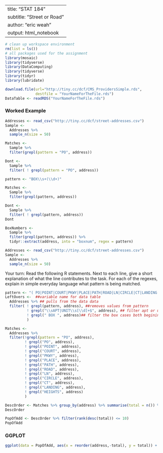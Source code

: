   
---
title: "STAT 184" 
subtitle: "Street or Road"
author: "eric weah"
output: html_notebook
---





```r
# clean up workspace environment
rm(list = ls())
# all packages used for the assignment
library(mosaic)
library(tidyverse)
library(DataComputing)
library(tidyverse)
library(tidyr)
library(lubridate)
```

```r
download.file(url="http://tiny.cc/dcf/CMS_ProvidersSimple.rds",
              destfile = "YourNameForTheFile.rds")
DataTable <- readRDS("YourNameForTheFile.rds")
```
### Worked Example
```r
Addresses <- read_csv("http://tiny.cc/dcf/street-addresses.csv")
Sample <- 
  Addresses %>%
  sample_n(size = 50)

```

```r
Matches <- 
  Sample %>%
  filter(grepl(pattern = "PO", address))

```

```r
Dont <- 
  Sample %>%
  filter( ! grepl(pattern = "PO", address))
```

```r
pattern <- "BOX\\s+(\\d+)"

Matches <- 
  Sample %>% 
  filter(grepl(pattern, address))

Dont <-
  Sample %>%
  filter( ! grepl(pattern, address))
Dont

BoxNumbers <- 
  Sample %>%
  filter(grepl(pattern, address)) %>%
  tidyr::extract(address, into = "boxnum", regex = pattern)

```
```r
Addresses <- read_csv("http://tiny.cc/dcf/street-addresses.csv")
Sample <- 
  Addresses %>%
  sample_n(size = 50)

```
Your turn: Read the following R statements. Next to each line, give a short explanation of what the line contributes to the task. For each of the regexes, explain in simple everyday language what pattern is being matched.

```r
pattern <- "( PO|POINT|COURT|PKWY|PLACE|PATH|ROAD|LN|CIRCLE|CT|LANDING|HEIGHTS)" ## creates a pattern for leftovers
LeftOvers <-  ##variable name for data table  
  Addresses %>% ## pulls from the data data
  filter( ! grepl(pattern, address), ##removes values from pattern 
          ! grepl("\\sAPT|UNIT\\s[\\d]+$", address), ## filter apt or unit that are found at the end
          ! grepl(" BOX ", address)## filter the box cases both begining and end
          )
```

```r
Matches <-
  Addresses %>%
  filter(!grepl(pattern = "PO", address),
         ! grepl("PO", address),
         ! grepl("POINT", address),
         ! grepl("COURT", address),
         ! grepl("PKWY", address),
         ! grepl("PLACE", address),
         ! grepl("PATH", address),
         ! grepl("ROAD", address),
         ! grepl("LN", address),
         ! grepl("CIRCLE", address),
         ! grepl("CT", address),
         ! grepl("LANDING", address),
         ! grepl("HEIGHTS", address)
         )
```

```r
DescOrder <- Matches %>% group_by(address) %>% summarise(total = n()) %>% arrange(desc(total))
DescOrder
```
```r
PopOfAdd <- DescOrder %>% filter(rank(desc(total)) <= 10)
PopOfAdd
```
### GGPLOT
```r
ggplot(data = PopOfAdd, aes(x = reorder(address,-total), y = total)) + geom_bar(stat = 'identity', position = 'stack', width = 0.1)
```
